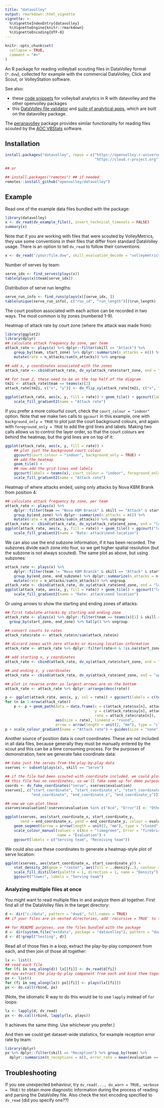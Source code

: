 ```yaml
---
title: "datavolley"
output: rmarkdown::html_vignette
vignette: >
  %\VignetteIndexEntry{datavolley}
  %\VignetteEngine{knitr::rmarkdown}
  %\VignetteEncoding{UTF-8}
---
```


```r
knitr::opts_chunk$set(
  collapse = TRUE,
  comment = "#>"
)
```

An R package for reading volleyball scouting files in DataVolley format (`*.dvw`), collected for example with the commercial DataVolley, Click and Scout, or VolleyStation software.

See also:

- these [code snippets](https://openvolley.github.io/volley-analytics-snippets) for volleyball analytics in R with datavolley and the other openvolley packages
- this [DataVolley file validator](https://apps.untan.gl/dvalidate/) and [suite of analytical apps](https://apps.untan.gl/), which are built on the datavolley package.

The [peranavolley](https://github.com/openvolley/peranavolley) package provides similar functionality for reading files scouted by the [AOC VBStats](http://peranasports.com/software/vbstatshd/) software.

## Installation

```r
install.packages("datavolley", repos = c("https://openvolley.r-universe.dev",
                                         "https://cloud.r-project.org"))

## or

## install.packages("remotes") ## if needed
remotes::install_github("openvolley/datavolley")
```

## Example

Read one of the example data files bundled with the package:
```r
library(datavolley)
x <- dv_read(dv_example_file(), insert_technical_timeouts = FALSE)
summary(x)
```

Note that if you are working with files that were scouted by VolleyMetrics, they use some conventions in their files that differ from standard DataVolley usage. There is an option to tell `dv_read` to follow their conventions:

```r
x <- dv_read("/your/file.dvw", skill_evaluation_decode = "volleymetrics")
```

Number of serves by team:

```r
serve_idx <- find_serves(plays(x))
table(plays(x)$team[serve_idx])
```

Distribution of serve run lengths:

```r
serve_run_info <- find_runs(plays(x)[serve_idx, ])
table(unique(serve_run_info[, c("run_id", "run_length")])$run_length)
```

The court position associated with each action can be recorded in two ways. The most common is by zones (numbered 1-9).

Heatmap of attack rate by court zone (where the attack was made from):

```r
library(ggplot2)
library(dplyr)
## calculate attack frequency by zone, per team
attack_rate <- plays(x) %>% dplyr::filter(skill == "Attack") %>%
    group_by(team, start_zone) %>% dplyr::summarize(n_attacks = n()) %>%
    mutate(rate = n_attacks/sum(n_attacks)) %>% ungroup

## add x, y coordinates associated with the zones
attack_rate <- cbind(attack_rate, dv_xy(attack_rate$start_zone, end = "lower"))

## for team 2, these need to be on the top half of the diagram
tm2i <- attack_rate$team == teams(x)[2]
attack_rate[tm2i, c("x", "y")] <- dv_flip_xy(attack_rate[tm2i, c("x", "y")])

ggplot(attack_rate, aes(x, y, fill = rate)) + geom_tile() + ggcourt(labels = teams(x)) +
    scale_fill_gradient2(name = "Attack rate")
```

If you prefer a more colourful court, check the `court_colour = "indoor"` option. Note that we make two calls to `ggcourt` in this example, one with `background_only = TRUE` to plot just the court background colours, and again with `foreground_only = TRUE` to add the grid lines and labels. Making two calls allows us to control the layer order, so that the court colours are behind the heatmap, but the grid lines are on top of it:

```r
ggplot(attack_rate, aes(x, y, fill = rate)) +
    ## plot just the background court colour
    ggcourt(court_colour = "indoor", background_only = TRUE) +
    ## add the heatmap
    geom_tile() +
    ## now add the grid lines and labels
    ggcourt(labels = teams(x), court_colour = "indoor", foreground_only = TRUE) +
    scale_fill_gradient2(name = "Attack rate")
```



Heatmap of where attacks ended, using only attacks by Nova KBM Branik from position 4:
```r
## calculate attack frequency by zone, per team
attack_rate <- plays(x) %>% 
    dplyr::filter(team == "Nova KBM Branik" & skill == "Attack" & start_zone == 4) %>%
    group_by(end_zone) %>% dplyr::summarize(n_attacks = n()) %>%
    mutate(rate = n_attacks/sum(n_attacks)) %>% ungroup
attack_rate <- cbind(attack_rate, dv_xy(attack_rate$end_zone, end = "lower"))
ggplot(attack_rate, aes(x, y, fill = rate)) + geom_tile() + ggcourt("lower", labels = NULL) +
    scale_fill_gradient2(name = "Rate: attack\nend location")
```

We can also use the end subzone information, if it has been recorded. The subzones divide each zone into four, so we get higher spatial resolution (but the subzone is not always scouted). The same plot as above, but using subzones:

```r
attack_rate <- plays(x) %>% 
    dplyr::filter(team != "Nova KBM Branik" & skill == "Attack" & start_zone == 4 & !is.na(end_subzone)) %>%
    group_by(end_zone, end_subzone) %>% dplyr::summarize(n_attacks = n()) %>%
    mutate(rate = n_attacks/sum(n_attacks)) %>% ungroup
attack_rate <- cbind(attack_rate, dv_xy(attack_rate$end_zone, end = "lower", subzones = attack_rate$end_subzone))
ggplot(attack_rate, aes(x, y, fill = rate)) + geom_tile() + ggcourt("lower", labels = NULL) +
    scale_fill_gradient2(name = "Rate: attack\nend location")
```


Or using arrows to show the starting and ending zones of attacks:

```r
## first tabulate attacks by starting and ending zone
attack_rate <- plays(x) %>% dplyr::filter(team == teams(x)[1] & skill == "Attack") %>%
  group_by(start_zone, end_zone) %>% tally() %>% ungroup

## convert counts to rates
attack_rate$rate <- attack_rate$n/sum(attack_rate$n)

## discard zones with zero attacks or missing location information
attack_rate <- attack_rate %>% dplyr::filter(rate>0 & !is.na(start_zone) & !is.na(end_zone))

## add starting x, y coordinates
attack_rate <- cbind(attack_rate, dv_xy(attack_rate$start_zone, end = "lower", xynames = c("sx", "sy")))

## and ending x, y coordinates
attack_rate <- cbind(attack_rate, dv_xy(attack_rate$end_zone, end = "upper", xynames = c("ex", "ey")))

## plot in reverse order so largest arrows are on the bottom
attack_rate <- attack_rate %>% dplyr::arrange(desc(rate))

p <- ggplot(attack_rate, aes(x, y, col = rate)) + ggcourt(labels = c(teams(x)[1], ""), court_colour = "indoor")
for (n in 1:nrow(attack_rate))
    p <- p + geom_path(data = data.frame(x = c(attack_rate$sx[n], attack_rate$ex[n]),
                                         y = c(attack_rate$sy[n], attack_rate$ey[n]),
                                         rate = attack_rate$rate[n]),
                       aes(size = rate), lineend = "round",
                       arrow = arrow(length = unit(2, "mm"), type = "closed", angle = 20, ends = "last"))
p + scale_colour_gradient(name = "Attack rate") + guides(size = "none")

```

Another source of position data is court coordinates. These are not included in all data files, because generally they must be manually entered by the scout and this can be a time consuming process. For the purposes of demonstration, here we generate fake coordinate data:

```r
## take just the serves from the play-by-play data
xserves <- subset(plays(x), skill == "Serve")

## if the file had been scouted with coordinate included, we could plot them directly
## this file has no coordinates, so we'll fake some up for demo purposes
coords <- dv_fake_coordinates("serve", xserves$evaluation)
xserves[, c("start_coordinate", "start_coordinate_x", "start_coordinate_y",
            "end_coordinate", "end_coordinate_x", "end_coordinate_y")] <- coords

## now we can plot these
xserves$evaluation[!xserves$evaluation %in% c("Ace", "Error")] <- "Other"

ggplot(xserves, aes(start_coordinate_x, start_coordinate_y,
       xend = end_coordinate_x, yend = end_coordinate_y, colour = evaluation)) +
    geom_segment(arrow = arrow(length = unit(2, "mm"), type = "closed", angle = 20)) +
    scale_colour_manual(values = c(Ace = "limegreen", Error = "firebrick", Other = "dodgerblue"),
                        name = "Evaluation") +
    ggcourt(labels = c("Serving team", "Receiving team"))
```

We could also use these coordinates to generate a heatmap-style plot of serve location:

```r
ggplot(xserves, aes(start_coordinate_x, start_coordinate_y)) +
    stat_density_2d(geom = "raster", aes(fill = ..density..), contour = FALSE) +
    scale_fill_distiller(palette = 1, direction = 1, name = "Density") +
    ggcourt("lower", labels = "Serving team")
```

### Analyzing multiple files at once

You might want to read multiple files in and analyze them all together. First find all of the DataVolley files in the target directory:

```r
d <- dir("c:/data", pattern = "dvw$", full.names = TRUE)
## if your files are in nested directories, add 'recursive = TRUE' to the arguments
```

```r
## for README purposes, use the files bundled with the package
d <- dir(system.file("extdata", package = "datavolley"), pattern = "dvw$", full.names = TRUE)
d <- d[!grepl("testing", d)]
```

Read all of those files in a loop, extract the play-by-play component from each, and then join of those all together:

```r
lx <- list()
## read each file
for (fi in seq_along(d)) lx[[fi]] <- dv_read(d[fi])
## now extract the play-by-play component from each and bind them together
px <- list()
for (fi in seq_along(lx)) px[[fi]] <- plays(lx[[fi]])
px <- do.call(rbind, px)
```

(Note, the idiomatic R way to do this would be to use `lapply` instead of `for` loops:
```r
lx <- lapply(d, dv_read)
px <- do.call(rbind, lapply(lx, plays))
```
It achieves the same thing. Use whichever you prefer.)

And then we could get dataset-wide statistics, for example reception error rate by team:
```r
library(dplyr)
px %>% dplyr::filter(skill == "Reception") %>% group_by(team) %>% 
  dplyr::summarize(N_receptions = n(), error_rate = mean(evaluation == "Error", na.rm = TRUE))
```


## Troubleshooting

If you see unexpected behaviour, try `dv_read(..., do_warn = TRUE, verbose = TRUE)` to obtain more diagnostic information during the process of reading and parsing the DataVolley file. Also check the text encoding specified to `dv_read` (did you specify one??)

